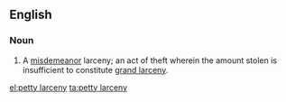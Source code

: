 ==English==

===Noun===
{{en-noun|head=[[petty]] [[larceny]]|petty larcenies}}
# {{context|legal|lang=en}} A [[misdemeanor]] larceny; an act of theft wherein the amount stolen is insufficient to constitute [[grand larceny]].

[[el:petty larceny]]
[[ta:petty larceny]]